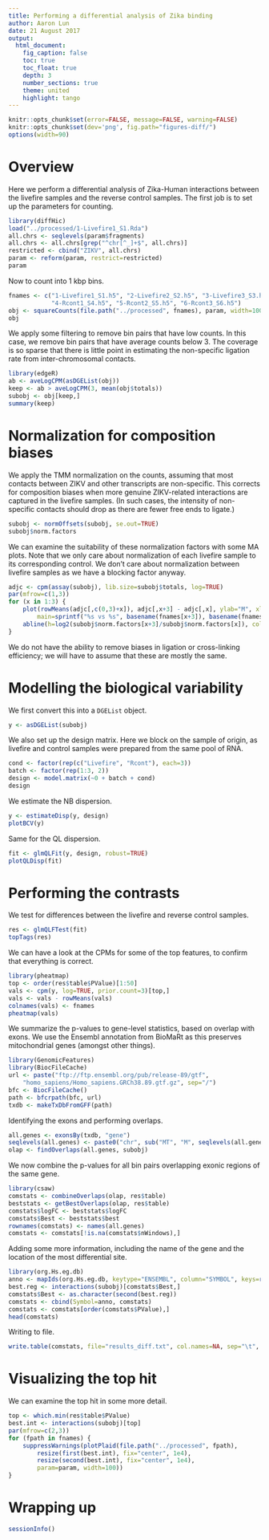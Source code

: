 ```yaml
---
title: Performing a differential analysis of Zika binding
author: Aaron Lun
date: 21 August 2017
output:
  html_document:
    fig_caption: false
    toc: true
    toc_float: true
    depth: 3
    number_sections: true
    theme: united 
    highlight: tango 
---
```


```r
knitr::opts_chunk$set(error=FALSE, message=FALSE, warning=FALSE)
knitr::opts_chunk$set(dev='png', fig.path="figures-diff/")
options(width=90)
```

# Overview

Here we perform a differential analysis of Zika-Human interactions between the livefire samples and the reverse control samples.
The first job is to set up the parameters for counting.

```r
library(diffHic)
load("../processed/1-Livefire1_S1.Rda")
all.chrs <- seqlevels(param$fragments)
all.chrs <- all.chrs[grep("^chr[^_]+$", all.chrs)]
restricted <- cbind("ZIKV", all.chrs)
param <- reform(param, restrict=restricted)
param
```

Now to count into 1 kbp bins.

```r
fnames <- c("1-Livefire1_S1.h5", "2-Livefire2_S2.h5", "3-Livefire3_S3.h5",
            "4-Rcont1_S4.h5", "5-Rcont2_S5.h5", "6-Rcont3_S6.h5")         
obj <- squareCounts(file.path("../processed", fnames), param, width=1000)
obj
```

We apply some filtering to remove bin pairs that have low counts.
In this case, we remove bin pairs that have average counts below 3.
The coverage is so sparse that there is little point in estimating the non-specific ligation rate from inter-chromosomal contacts.

```r
library(edgeR)
ab <- aveLogCPM(asDGEList(obj))
keep <- ab > aveLogCPM(3, mean(obj$totals))
subobj <- obj[keep,]
summary(keep)
```

# Normalization for composition biases

We apply the TMM normalization on the counts, assuming that most contacts between ZIKV and other transcripts are non-specific.
This corrects for composition biases when more genuine ZIKV-related interactions are captured in the livefire samples.
(In such cases, the intensity of non-specific contacts should drop as there are fewer free ends to ligate.)

```r
subobj <- normOffsets(subobj, se.out=TRUE)
subobj$norm.factors
```

We can examine the suitability of these normalization factors with some MA plots.
Note that we only care about normalization of each livefire sample to its corresponding control.
We don't care about normalization between livefire samples as we have a blocking factor anyway.

```r
adjc <- cpm(assay(subobj), lib.size=subobj$totals, log=TRUE)
par(mfrow=c(1,3))
for (x in 1:3) {
    plot(rowMeans(adjc[,c(0,3)+x]), adjc[,x+3] - adjc[,x], ylab="M", xlab="A",
        main=sprintf("%s vs %s", basename(fnames[x+3]), basename(fnames[x])))
    abline(h=log2(subobj$norm.factors[x+3]/subobj$norm.factors[x]), col="red")
}
```

We do not have the ability to remove biases in ligation or cross-linking efficiency; we will have to assume that these are mostly the same.

# Modelling the biological variability

We first convert this into a `DGEList` object.

```r
y <- asDGEList(subobj)
```

We also set up the design matrix.
Here we block on the sample of origin, as livefire and control samples were prepared from the same pool of RNA.

```r
cond <- factor(rep(c("Livefire", "Rcont"), each=3))
batch <- factor(rep(1:3, 2))
design <- model.matrix(~0 + batch + cond)
design
```

We estimate the NB dispersion.

```r
y <- estimateDisp(y, design)
plotBCV(y)
```

Same for the QL dispersion.

```r
fit <- glmQLFit(y, design, robust=TRUE)
plotQLDisp(fit)
```

# Performing the contrasts

We test for differences between the livefire and reverse control samples.

```r
res <- glmQLFTest(fit)
topTags(res)
```

We can have a look at the CPMs for some of the top features, to confirm that everything is correct.

```r
library(pheatmap)
top <- order(res$table$PValue)[1:50]
vals <- cpm(y, log=TRUE, prior.count=3)[top,]
vals <- vals - rowMeans(vals)
colnames(vals) <- fnames
pheatmap(vals)
```

We summarize the p-values to gene-level statistics, based on overlap with exons.
We use the Ensembl annotation from BioMaRt as this preserves mitochondrial genes (amongst other things).

```r
library(GenomicFeatures)
library(BiocFileCache)
url <- paste("ftp://ftp.ensembl.org/pub/release-89/gtf",
    "homo_sapiens/Homo_sapiens.GRCh38.89.gtf.gz", sep="/")
bfc <- BiocFileCache()
path <- bfcrpath(bfc, url)
txdb <- makeTxDbFromGFF(path)
```

Identifying the exons and performing overlaps.

```r
all.genes <- exonsBy(txdb, "gene")
seqlevels(all.genes) <- paste0("chr", sub("MT", "M", seqlevels(all.genes)))
olap <- findOverlaps(all.genes, subobj)
```

We now combine the p-values for all bin pairs overlapping exonic regions of the same gene.

```r
library(csaw)
comstats <- combineOverlaps(olap, res$table)
beststats <- getBestOverlaps(olap, res$table)
comstats$logFC <- beststats$logFC
comstats$Best <- beststats$best
rownames(comstats) <- names(all.genes)
comstats <- comstats[!is.na(comstats$nWindows),]
```

Adding some more information, including the name of the gene and the location of the most differential site.

```r
library(org.Hs.eg.db)
anno <- mapIds(org.Hs.eg.db, keytype="ENSEMBL", column="SYMBOL", keys=rownames(comstats), multiVals="first")
best.reg <- interactions(subobj)[comstats$Best,]
comstats$Best <- as.character(second(best.reg))
comstats <- cbind(Symbol=anno, comstats)
comstats <- comstats[order(comstats$PValue),]
head(comstats)
```

Writing to file.

```r
write.table(comstats, file="results_diff.txt", col.names=NA, sep="\t", quote=FALSE)
```

# Visualizing the top hit

We can examine the top hit in some more detail.

```r
top <- which.min(res$table$PValue)
best.int <- interactions(subobj)[top]
par(mfrow=c(2,3))
for (fpath in fnames) { 
    suppressWarnings(plotPlaid(file.path("../processed", fpath), 
        resize(first(best.int), fix="center", 1e4),
        resize(second(best.int), fix="center", 1e4),
        param=param, width=100))
}
```

# Wrapping up

```r
sessionInfo()
```
